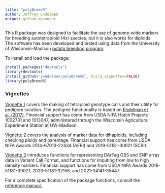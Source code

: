 ```yaml
---
title: "polyBreedR"
author: Jeffrey Endelman
output: github_document
---
```


This R package was designed to facilitate the use of genome-wide markers for breeding autotetraploid (4x) species, but it is also works for diploids. The software has been developed and tested using data from the University of Wisconsin-Madison [potato breeding program](http://potatobreeding.cals.wisc.edu).

To install and load the package:
```R
install.packages("devtools")
library(devtools)
install_github("jendelman/polyBreedR", build_vignettes=FALSE)
library(polyBreedR)
```

### Vignettes

[Vignette 1](https://jendelman.github.io/polyBreedR/polyBreedR_Vignette1.html) covers the making of tetraploid genotype calls and their utility for pedigree curation. The pedigree functionality is based on [Endelman et al. (2017)](https://doi.org/10.1007/s12230-016-9556-y). Financial support has come from USDA NIFA Hatch Projects 1002731 and 1013047, administered through the Wisconsin Agricultural Experiment Station at UW-Madison. 

[Vignette 2](https://jendelman.github.io/polyBreedR/polyBreedR_Vignette2.html) covers the analysis of marker data for dihaploids, including checking ploidy and parentage. Financial support has come from USDA NIFA Awards 2014-67013-22434 (AFRI) and 2019-51181-30021 (SCRI).

[Vignette 3](https://jendelman.github.io/polyBreedR/polyBreedR_Vignette3.html) introduces functions for representing DArTag GBS and SNP array data in Variant Call Format, and functions for imputing from low to high density markers. Financial support has come from USDA NIFA Awards 2019-51181-30021, 2020-51181-32156, and 2021-34141-35447. 

For a complete specification of the package functions, consult the [reference manual.](https://jendelman.github.io/polyBreedR/polyBreedR_Manual.pdf)



